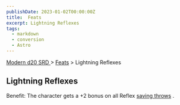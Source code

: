 ```yaml
---
publishDate: 2023-01-02T00:00:00Z
title:  Feats
excerpt: Lightning Reflexes
tags:
  - markdown
  - conversion
  - Astro
---
```


[ Modern d20 SRD ](/#modernD20) > [ Feats](modern-d20-srd-feats-index) > Lightning Reflexes

##  Lightning Reflexes

Benefit: The character gets a +2 bonus on all Reflex [ saving throws](modern-d20-srd-basics-saving-throws) .

